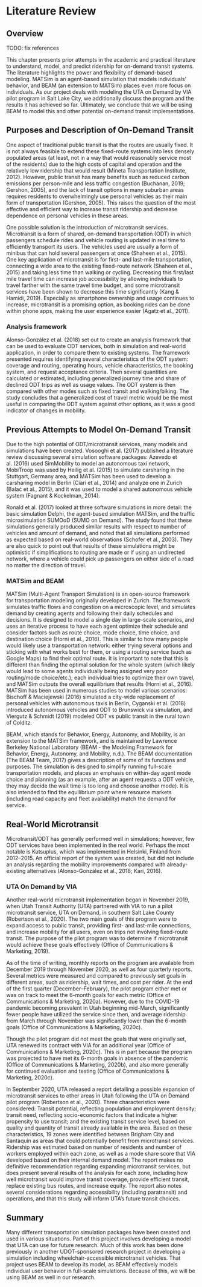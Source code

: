 # Literature Review

## Overview

TODO: fix references

This chapter presents prior attempts in the academic and practical literature to understand, model, and predict ridership for on-demand transit systems. The literature highlights the power and flexibility of demand-based modeling. MATSim is an agent-based simulation that models individuals’ behavior, and BEAM (an extension to MATSim) places even more focus on individuals. As our project deals with modeling the UTA on Demand by VIA pilot program in Salt Lake City, we additionally discuss the program and the results it has achieved so far. Ultimately, we conclude that we will be using BEAM to model this and other potential on-demand transit implementations.


## Purposes and Description of On-Demand Transit

One aspect of traditional public transit is that the routes are usually fixed. It is not always feasible to extend these fixed-route systems into less densely populated areas (at least, not in a way that would reasonably service most of the residents) due to the high costs of capital and operation and the relatively low ridership that would result (Mineta Transportation Institute, 2012). However, public transit has many benefits such as reduced carbon emissions per person-mile and less traffic congestion (Buchanan, 2019; Gershon, 2005), and the lack of transit options in many suburban areas requires residents to overwhelmingly use personal vehicles as their main form of transportation (Gershon, 2005). This raises the question of the most effective and efficient way to increase transit ridership and decrease dependence on personal vehicles in these areas.

One possible solution is the introduction of microtransit services. Microtransit is a form of shared, on-demand transportation (ODT) in which passengers schedule rides and vehicle routing is updated in real time to efficiently transport its users. The vehicles used are usually a form of minibus that can hold several passengers at once (Shaheen et al., 2015). One key application of microtransit is for first- and last-mile transportation, connecting a wide area to the existing fixed-route network (Shaheen et al., 2015) and taking less time than walking or cycling. Decreasing this first/last mile travel time can increase job accessibility by allowing individuals to travel farther with the same travel time budget, and some microtransit services have been shown to decrease this time significantly (Kang & Hamidi, 2019). Especially as smartphone ownership and usage continues to increase, microtransit is a promising option, as booking rides can be done within phone apps, making the user experience easier (Agatz et al., 2011).

### Analysis framework

Alonso-González et al. (2018) set out to create an analysis framework that can be used to evaluate ODT services, both in simulation and real-world application, in order to compare them to existing systems. The framework presented requires identifying several characteristics of the ODT system: coverage and routing, operating hours, vehicle characteristics, the booking system, and request acceptance criteria. Then several quantities are calculated or estimated, including generalized journey time and share of declined ODT trips as well as usage values. The ODT system is then compared with other modes such as fixed transit and walking/biking. The study concludes that a generalized cost of travel metric would be the most useful in comparing the ODT system against other options, as it was a good indicator of changes in mobility.


## Previous Attempts to Model On-Demand Transit

Due to the high potential of ODT/microtransit services, many models and simulations have been created. Vosooghi et al. (2017) published a literature review discussing several simulation software packages: Azevedo et al. (2016) used SimMobility to model an autonomous taxi network, MobiTroop was used by Heilig et al. (2015) to simulate carsharing in the Stuttgart, Germany area, and MATSim has been used to develop a carsharing model in Berlin (Ciari et al., 2014) and analyze one in Zurich (Balać et al., 2015), and it was used to model a shared autonomous vehicle system (Fagnant & Kockelman, 2014).

Ronald et al. (2017) looked at three software simulations in more detail: the basic simulation Delphi, the agent-based simulation MATSim, and the traffic microsimulation SUMOoD (SUMO on Demand). The study found that these simulations generally produced similar results with respect to number of vehicles and amount of demand, and noted that all simulations performed as expected based on real-world observations (Schofer et al., 2003). They are also quick to point out that results of these simulations might be optimistic if simplifications to routing are made or if using an undirected network, where a vehicle could pick up passengers on either side of a road no matter the direction of travel.

### MATSim and BEAM

MATSim (Multi-Agent Transport Simulation) is an open-source framework for transportation modeling originally developed in Zurich. The framework simulates traffic flows and congestion on a microscopic level, and simulates demand by creating agents and following their daily schedules and decisions. It is designed to model a single day in large-scale scenarios, and uses an iterative process to have each agent optimize their schedule and consider factors such as route choice, mode choice, time choice, and destination choice (Horni et al., 2016). This is similar to how many people would likely use a transportation network: either trying several options and sticking with what works best for them, or using a routing service (such as Google Maps) to find their optimal route. It is important to note that this is different than finding the optimal solution for the whole system (which likely would lead to some agents individually being assigned very poor routing/mode choice/etc.); each individual tries to optimize their own travel, and MATSim outputs the overall equilibrium that results (Horni et al., 2016). MATSim has been used in numerous studies to model various scenarios: Bischoff & Maciejewski (2016) simulated a city-wide replacement of personal vehicles with autonomous taxis in Berlin, Cyganski et al. (2018) introduced autonomous vehicles and ODT to Brunswick via simulation, and Viergutz & Schmidt (2019) modeled ODT vs public transit in the rural town of Colditz.

BEAM, which stands for Behavior, Energy, Autonomy, and Mobility, is an extension to the MATSim framework, and is maintained by Lawrence Berkeley National Laboratory (BEAM - the Modeling Framework for Behavior, Energy, Autonomy, and Mobility, n.d.). The BEAM documentation (The BEAM Team, 2017) gives a description of some of its functions and purposes. The simulation is designed to simplify running full-scale transportation models, and places an emphasis on within-day agent mode choice and planning (as an example, after an agent requests a ODT vehicle, they may decide the wait time is too long and choose another mode). It is also intended to find the equilibrium point where resource markets (including road capacity and fleet availability) match the demand for service.


## Real-World Microtransit

Microtransit/ODT has generally performed well in simulations; however, few ODT services have been implemented in the real world. Perhaps the most notable is Kutsuplus, which was implemented in Helsinki, Finland from 2012–2015. An official report of the system was created, but did not include an analysis regarding the mobility improvements compared with already-existing alternatives (Alonso-González et al., 2018; Kari, 2016).

### UTA On Demand by VIA

Another real-world microtransit implementation began in November 2019, when Utah Transit Authority (UTA) partnered with VIA to run a pilot microtransit service, UTA on Demand, in southern Salt Lake County (Robertson et al., 2020). The two main goals of this program were to expand access to public transit, providing first- and last-mile connections, and increase mobility for all users, even on trips not involving fixed-route transit. The purpose of the pilot program was to determine if microtransit would achieve these goals effectively (Office of Communications & Marketing, 2019).

As of the time of writing, monthly reports on the program are available from December 2019 through November 2020, as well as four quarterly reports. Several metrics were measured and compared to previously set goals in different areas, such as ridership, wait times, and cost per rider. At the end of the first quarter (December–February), the pilot program either met or was on track to meet the 6-month goals for each metric (Office of Communications & Marketing, 2020a). However, due to the COVID-19 pandemic becoming prevalent in Utah beginning mid-March, significantly fewer people have utilized the service since then, and average ridership from March through November was significantly lower than the 6-month goals (Office of Communications & Marketing, 2020c).

Though the pilot program did not meet the goals that were originally set, UTA renewed its contract with VIA for an additional year (Office of Communications & Marketing, 2020c). This is in part because the program was projected to have met its 6-month goals in absence of the pandemic (Office of Communications & Marketing, 2020b), and also more generally for continued evaluation and testing (Office of Communications & Marketing, 2020c).

In September 2020, UTA released a report detailing a possible expansion of microtransit services to other areas in Utah following the UTA on Demand pilot program (Robertson et al., 2020). Three characteristics were considered: Transit potential, reflecting population and employment density; transit need, reflecting socio-economic factors that indicate a higher propensity to use transit; and the existing transit service level, based on quality and quantity of transit already available in the area. Based on these characteristics, 19 zones were identified between Brigham City and Santaquin as areas that could potentially benefit from microtransit services. Ridership was estimated based on number of residents and number of workers employed within each zone, as well as a mode share score that VIA developed based on their internal demand model. The report makes no definitive recommendation regarding expanding microtransit services, but does present several results of the analysis for each zone, including how well microtransit would improve transit coverage, provide efficient transit, replace existing bus routes, and increase equity. The report also notes several considerations regarding accessibility (including paratransit) and operations, and that this study will inform UTA’s future transit choices.


## Summary

Many different transportation simulation packages have been created and used in various situations. Part of this project involves developing a model that UTA can use for future research. Much of this work has been done previously in another UDOT-sponsored research project in developing a simulation including wheelchair-accessible microtransit vehicles. That project uses BEAM to develop its model, as BEAM effectively models individual user behavior in full-scale simulations. Because of this, we will be using BEAM as well in our research.
